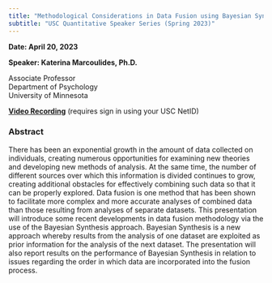```yaml
---
title: "Methodological Considerations in Data Fusion using Bayesian Synthesis"
subtitle: "USC Quantitative Speaker Series (Spring 2023)"
---
```


**Date: April 20, 2023**

**Speaker: Katerina Marcoulides, Ph.D.**

Associate Professor\
Department of Psychology\
University of Minnesota

[**Video Recording**](https://drive.google.com/file/d/1vWOcIwrRtZ5fgg1KNpPaftqh4KUnBzOc/view?usp=share_link) (requires sign in using your USC NetID)

### Abstract

There has been an exponential growth in the amount of data collected on individuals, creating numerous opportunities for examining new theories and developing new methods of analysis. At the same time, the number of different sources over which this information is divided continues to grow, creating additional obstacles for effectively combining such data so that it can be properly explored. Data fusion is one method that has been shown to facilitate more complex and more accurate analyses of combined data than those resulting from analyses of separate datasets. This presentation will introduce some recent developments in data fusion methodology via the use of the Bayesian Synthesis approach. Bayesian Synthesis is a new approach whereby results from the analysis of one dataset are exploited as prior information for the analysis of the next dataset. The presentation will also report results on the performance of Bayesian Synthesis in relation to issues regarding the order in which data are incorporated into the fusion process.
